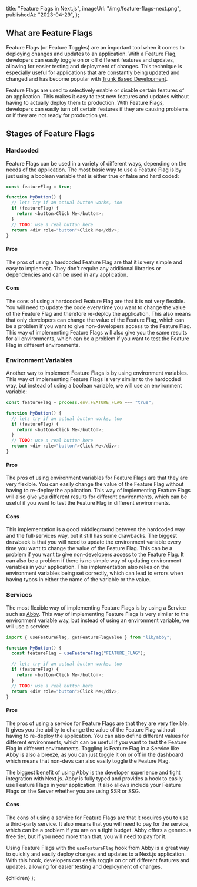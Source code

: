 
  title: "Feature Flags in Next.js",
  imageUrl: "/img/feature-flags-next.png",
  publishedAt: "2023-04-29",
};

## What are Feature Flags

Feature Flags (or Feature Toggles) are an important tool when it comes to deploying changes and updates to an application.
With a Feature Flag, developers can easily toggle on or off different features and updates, allowing for easier testing and deployment of changes.
This technique is especially useful for applications that are constantly being updated and changed and has become popular with [Trunk Based Development](https://trunkbaseddevelopment.com/feature-flags/).

Feature Flags are used to selectively enable or disable certain features of an application.
This makes it easy to test new features and updates without having to actually deploy them to production.
With Feature Flags, developers can easily turn off certain features if they are causing problems or if they are not ready for production yet.

## Stages of Feature Flags

### Hardcoded

Feature Flags can be used in a variety of different ways, depending on the needs of the application.
The most basic way to use a Feature Flag is by just using a boolean variable that is either true or false and hard coded:

```ts
const featureFlag = true;

function MyButton() {
  // lets try if an actual button works, too
  if (featureFlag) {
    return <button>Click Me</button>;
  }
  // TODO: use a real button here
  return <div role="button">Click Me</div>;
}
```

#### Pros

The pros of using a hardcoded Feature Flag are that it is very simple and easy to implement.
They don't require any additional libraries or dependencies and can be used in any application.

#### Cons

The cons of using a hardcoded Feature Flag are that it is not very flexible.
You will need to update the code every time you want to change the value of the Feature Flag and therefore re-deploy the application.
This also means that only developers can change the value of the Feature Flag, which can be a problem if you want to give non-developers access to the Feature Flag.
This way of implementing Feature Flags will also give you the same results for all environments, which can be a problem if you want to test the Feature Flag in different environments.

### Environment Variables

Another way to implement Feature Flags is by using environment variables.
This way of implementing Feature Flags is very similar to the hardcoded way, but instead of using a boolean variable, we will use an environment variable:

```ts
const featureFlag = process.env.FEATURE_FLAG === "true";

function MyButton() {
  // lets try if an actual button works, too
  if (featureFlag) {
    return <button>Click Me</button>;
  }
  // TODO: use a real button here
  return <div role="button">Click Me</div>;
}
```

#### Pros

The pros of using environment variables for Feature Flags are that they are very flexible.
You can easily change the value of the Feature Flag without having to re-deploy the application.
This way of implementing Feature Flags will also give you different results for different environments, which can be useful if you want to test the Feature Flag in different environments.

#### Cons

This implementation is a good middleground between the hardcoded way and the full-services way, but it still has some drawbacks.
The biggest drawback is that you will need to update the environment variable every time you want to change the value of the Feature Flag.
This can be a problem if you want to give non-developers access to the Feature Flag. It can also be a problem if there is no simple way of updating
environment variables in your application. This implementation also relies on the environment variables being set correctly,
which can lead to errors when having typos in either the name of the variable or the value.

### Services

The most flexible way of implementing Feature Flags is by using a Service such as [Abby](https://www.tryabby.com).
This way of implementing Feature Flags is very similar to the environment variable way, but instead of using an environment variable, we will use a service:

```ts
import { useFeatureFlag, getFeatureFlagValue } from "lib/abby";

function MyButton() {
  const featureFlag = useFeatureFlag("FEATURE_FLAG");

  // lets try if an actual button works, too
  if (featureFlag) {
    return <button>Click Me</button>;
  }
  // TODO: use a real button here
  return <div role="button">Click Me</div>;
}
```

#### Pros

The pros of using a service for Feature Flags are that they are very flexible.
It gives you the ability to change the value of the Feature Flag without having to re-deploy the application.
You can also define different values for different environments, which can be useful if you want to test the Feature Flag in different environments.
Toggling is Feature Flag in a Service like Abby is also a breeze, as you can just toggle it on or off in the dashboard which means that non-devs
can also easily toggle the Feature Flag.

The biggest benefit of using Abby is the developer experience and tight integration with Next.js.
Abby is fully typed and provides a hook to easily use Feature Flags in your application. It also allows include your Feature Flags
on the Server whether you are using SSR or SSG.

#### Cons

The cons of using a service for Feature Flags are that it requires you to use a third-party service.
It also means that you will need to pay for the service, which can be a problem if you are on a tight budget.
Abby offers a generous free tier, but if you need more than that, you will need to pay for it.

Using Feature Flags with the `useFeatureFlag` hook from Abby is a great way to quickly and easily deploy changes and updates to a Next.js application.
With this hook, developers can easily toggle on or off different features and updates, allowing for easier testing and deployment of changes.

  <BlogLayout seoTitle="Abby & Next.js" meta={meta}>
    {children}
  </BlogLayout>
);
